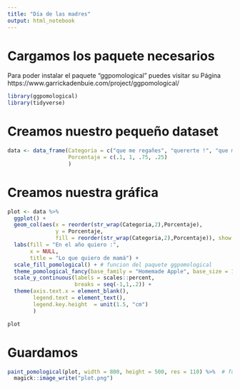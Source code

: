 ```yaml
---
title: "Día de las madres"
output: html_notebook
---
```

# Cargamos los paquete necesarios
Para poder instalar el paquete "ggpomological" puedes visitar su Página  https://www.garrickadenbuie.com/project/ggpomological/
```r
library(ggpomological)
library(tidyverse)
```

# Creamos nuestro pequeño dataset 

```r
data <- data_frame(Categoria = c("que me regañes", "quererte !", "que me cocines", "que me abraces"),
                   Porcentaje = c(.1, 1, .75, .25)
                   )

```

# Creamos nuestra gráfica

```r

plot <- data %>% 
  ggplot() +
  geom_col(aes(x = reorder(str_wrap(Categoria,2),Porcentaje), 
               y = Porcentaje, 
               fill = reorder(str_wrap(Categoria,2),Porcentaje)), show.legend = T) + 
  labs(fill = "En el año quiero :",
       x = NULL,
       title = "Lo que quiero de mamá") +
  scale_fill_pomological() + # funcion del paquete ggpomological
  theme_pomological_fancy(base_family = "Homemade Apple", base_size = 16) + # funcion del paquete ggpomological
  scale_y_continuous(labels = scales::percent,
                     breaks = seq(-1,1,.2)) +
  theme(axis.text.x = element_blank(),
        legend.text = element_text(),
        legend.key.height  = unit(1.5, "cm")
        ) 

plot

```

# Guardamos

```r
paint_pomological(plot, width = 800, height = 500, res = 110) %>%  # funcion del paquete ggpomological
  magick::image_write("plot.png")
```

